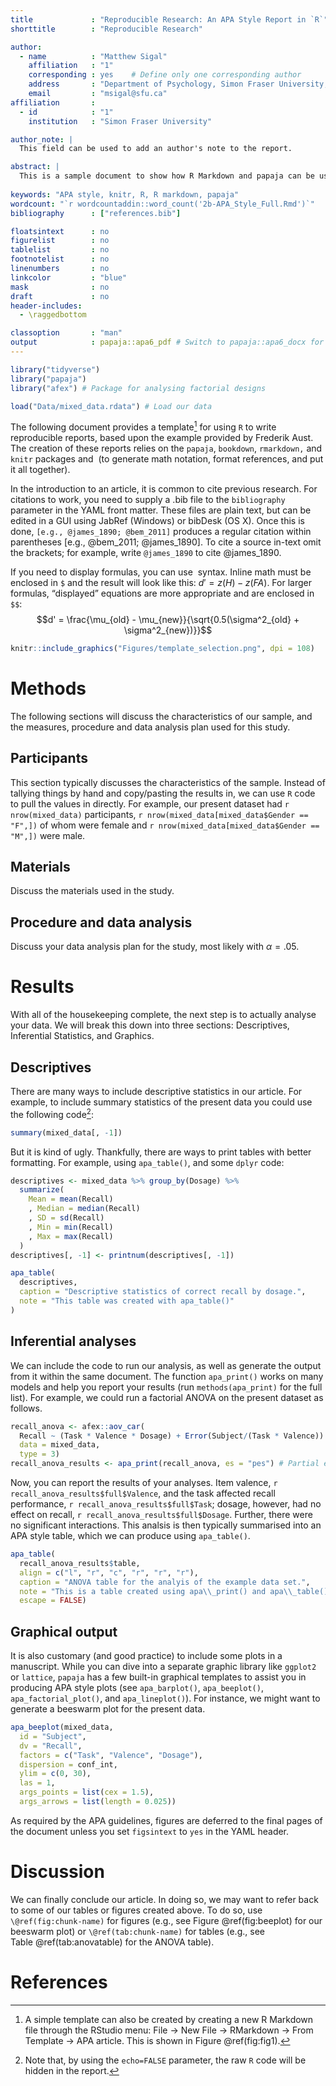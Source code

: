 ```yaml
---
title             : "Reproducible Research: An APA Style Report in `R`"
shorttitle        : "Reproducible Research"

author: 
  - name          : "Matthew Sigal"
    affiliation   : "1"
    corresponding : yes    # Define only one corresponding author
    address       : "Department of Psychology, Simon Fraser University, 8888 University Dr., Burnaby, British Columbia, Canada, V5A 1S6"
    email         : "msigal@sfu.ca"
affiliation       :
  - id            : "1"
    institution   : "Simon Fraser University"

author_note: |
  This field can be used to add an author's note to the report.

abstract: |
  This is a sample document to show how R Markdown and papaja can be used to prepare an APA style manuscript. This can be converted into a PDF or Word document, as needed.
  
keywords: "APA style, knitr, R, R markdown, papaja"
wordcount: "`r wordcountaddin::word_count('2b-APA_Style_Full.Rmd')`"
bibliography      : ["references.bib"]

floatsintext      : no
figurelist        : no
tablelist         : no
footnotelist      : no
linenumbers       : no
linkcolor         : "blue"
mask              : no
draft             : no
header-includes:
  - \raggedbottom

classoption       : "man"
output            : papaja::apa6_pdf # Switch to papaja::apa6_docx for Word documents
---
```


```r
library("tidyverse") 
library("papaja")
library("afex") # Package for analysing factorial designs

load("Data/mixed_data.rdata") # Load our data
```

The following document provides a template[^1] for using `R` to write reproducible reports, based upon the example provided by Frederik Aust. The creation of these reports relies on the `papaja`, `bookdown`, `rmarkdown,` and `knitr` packages and \LaTeX\ (to generate math notation, format references, and put it all together). 

In the introduction to an article, it is common to cite previous research. For citations to work, you need to supply a .bib file to the `bibliography` parameter in the YAML front matter. These files are plain text, but can be edited in a GUI using JabRef (Windows) or bibDesk (OS X). Once this is done, `[e.g., @james_1890; @bem_2011]` produces a regular citation within parentheses [e.g., @bem_2011; @james_1890]. To cite a source in-text omit the brackets; for example, write `@james_1890` to cite @james_1890.

If you need to display formulas, you can use \LaTeX\ syntax. Inline math must be enclosed in `$` and the result will look like this: $d' = z(H) - z(FA)$. For larger formulas, "displayed" equations are more appropriate and are enclosed in `$$`:
$$d' = \frac{\mu_{old} - \mu_{new}}{\sqrt{0.5(\sigma^2_{old} + \sigma^2_{new})}}$$

[^1]: A simple template can also be created by creating a new R Markdown file through the RStudio menu: File $\rightarrow$ New File $\rightarrow$ RMarkdown $\rightarrow$ From Template $\rightarrow$ APA article. This is shown in Figure\ \@ref(fig:fig1).

```r
knitr::include_graphics("Figures/template_selection.png", dpi = 108)
```

# Methods

The following sections will discuss the characteristics of our sample, and the measures, procedure and data analysis plan used for this study. 

## Participants

This section typically discusses the characteristics of the sample. Instead of tallying things by hand and copy/pasting the results in, we can use `R` code to pull the values in directly. For example, our present dataset had `r nrow(mixed_data)` participants, `r nrow(mixed_data[mixed_data$Gender == "F",])` of whom were female and `r nrow(mixed_data[mixed_data$Gender == "M",])` were male.

## Materials

Discuss the materials used in the study.

## Procedure and data analysis

Discuss your data analysis plan for the study, most likely with $\alpha = .05$.

# Results

With all of the housekeeping complete, the next step is to actually analyse your data. We will break this down into three sections: Descriptives, Inferential Statistics, and Graphics.

## Descriptives

There are many ways to include descriptive statistics in our article. For example, to include summary statistics of the present data you could use the following code[^2]:

```r
summary(mixed_data[, -1])
```

[^2]: Note that, by using the `echo=FALSE` parameter, the raw `R` code will be hidden in the report.

But it is kind of ugly. Thankfully, there are ways to print tables with better formatting. For example, using `apa_table()`, and some `dplyr` code:

```r
descriptives <- mixed_data %>% group_by(Dosage) %>%
  summarize(
    Mean = mean(Recall)
    , Median = median(Recall)
    , SD = sd(Recall)
    , Min = min(Recall)
    , Max = max(Recall)
  )
descriptives[, -1] <- printnum(descriptives[, -1])

apa_table(
  descriptives,
  caption = "Descriptive statistics of correct recall by dosage.",
  note = "This table was created with apa_table()"
)
```

## Inferential analyses

We can include the code to run our analysis, as well as generate the output from it within the same document. The function `apa_print()` works on many models and help you report your results (run `methods(apa_print)` for the full list). For example, we could run a factorial ANOVA on the present dataset as follows.

```r
recall_anova <- afex::aov_car(
  Recall ~ (Task * Valence * Dosage) + Error(Subject/(Task * Valence)) + Dosage, 
  data = mixed_data,
  type = 3)
recall_anova_results <- apa_print(recall_anova, es = "pes") # Partial eta-square effect size
```

Now, you can report the results of your analyses. Item valence, `r recall_anova_results$full$Valence`, and the task affected recall performance, `r recall_anova_results$full$Task`; dosage, however, had no effect on recall, `r recall_anova_results$full$Dosage`. Further, there were no significant interactions. This analsis is then typically summarised into an APA style table, which we can produce using `apa_table()`.

```r
apa_table(
  recall_anova_results$table,
  align = c("l", "r", "c", "r", "r", "r"),
  caption = "ANOVA table for the analyis of the example data set.",
  note = "This is a table created using apa\\_print() and apa\\_table().", 
  escape = FALSE)
```

## Graphical output

It is also customary (and good practice) to include some plots in a manuscript. While you can dive into a separate graphic library like `ggplot2` or `lattice`, `papaja` has a few built-in graphical templates to assist you in producing APA style plots (see `apa_barplot()`, `apa_beeplot()`, `apa_factorial_plot()`, and `apa_lineplot()`). For instance, we might want to generate a beeswarm plot for the present data. 

```r
apa_beeplot(mixed_data,
  id = "Subject",
  dv = "Recall",
  factors = c("Task", "Valence", "Dosage"),
  dispersion = conf_int,
  ylim = c(0, 30),
  las = 1,
  args_points = list(cex = 1.5),
  args_arrows = list(length = 0.025))
```

As required by the APA guidelines, figures are deferred to the final pages of the document unless you set `figsintext` to `yes` in the YAML header.

# Discussion

We can finally conclude our article. In doing so, we may want to refer back to some of our tables or figures created above. To do so, use `\@ref(fig:chunk-name)` for figures (e.g., see Figure\ \@ref(fig:beeplot) for our beeswarm plot) or `\@ref(tab:chunk-name)` for tables (e.g., see Table\ \@ref(tab:anovatable) for the ANOVA table).

\newpage

# References

\begingroup
<!-- These lines ensure references are set with hanging indents in PDF documents; they are ignored in Word. -->
\setlength{\parindent}{-0.5in}
\setlength{\leftskip}{0.5in}

<div id="refs" custom-style="Bibliography"></div>
\endgroup
